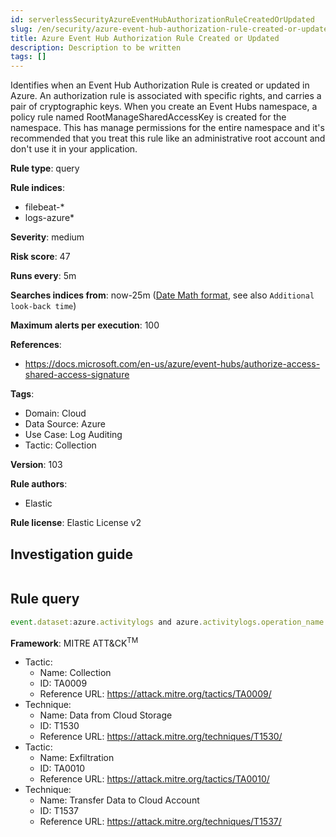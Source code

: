```yaml
---
id: serverlessSecurityAzureEventHubAuthorizationRuleCreatedOrUpdated
slug: /en/security/azure-event-hub-authorization-rule-created-or-updated
title: Azure Event Hub Authorization Rule Created or Updated
description: Description to be written
tags: []
---
```


<div id="azure-event-hub-authorization-rule-created-or-updated"></div>

Identifies when an Event Hub Authorization Rule is created or updated in Azure. An authorization rule is associated with specific rights, and carries a pair of cryptographic keys. When you create an Event Hubs namespace, a policy rule named RootManageSharedAccessKey is created for the namespace. This has manage permissions for the entire namespace and it's recommended that you treat this rule like an administrative root account and don't use it in your application.

**Rule type**: query

**Rule indices**: 

* filebeat-*
* logs-azure*

**Severity**: medium

**Risk score**: 47

**Runs every**: 5m

**Searches indices from**: now-25m ([Date Math format](((ref))/common-options.html#date-math), see also <DocLink id="serverlessSecurityRulesUiCreate" section="set-the-rules-schedule">`Additional look-back time`</DocLink>)

**Maximum alerts per execution**: 100

**References**: 

* https://docs.microsoft.com/en-us/azure/event-hubs/authorize-access-shared-access-signature

**Tags**: 

* Domain: Cloud
* Data Source: Azure
* Use Case: Log Auditing
* Tactic: Collection

**Version**: 103

**Rule authors**: 

* Elastic

**Rule license**: Elastic License v2

## Investigation guide

```markdown

```

## Rule query

```js
event.dataset:azure.activitylogs and azure.activitylogs.operation_name:"MICROSOFT.EVENTHUB/NAMESPACES/AUTHORIZATIONRULES/WRITE" and event.outcome:(Success or success)

```

**Framework**: MITRE ATT&CK<sup>TM</sup>

* Tactic:
    * Name: Collection
    * ID: TA0009
    * Reference URL: https://attack.mitre.org/tactics/TA0009/
* Technique:
    * Name: Data from Cloud Storage
    * ID: T1530
    * Reference URL: https://attack.mitre.org/techniques/T1530/
* Tactic:
    * Name: Exfiltration
    * ID: TA0010
    * Reference URL: https://attack.mitre.org/tactics/TA0010/
* Technique:
    * Name: Transfer Data to Cloud Account
    * ID: T1537
    * Reference URL: https://attack.mitre.org/techniques/T1537/

